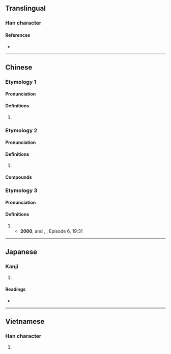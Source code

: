 {{character info}}
==Translingual==

===Han character===
{{Han char|rn=30|rad=口|as=13|sn=16|four=67082|canj=RYAO|ids=⿰口歆}}

====References====
* {{Han ref|kx=0211.121|dkj=04427|hdz=10693.110|uh=5677|ud=22135|bh=E946|bd=59718}}

----

==Chinese==
{{zh-forms}}

===Etymology 1===

====Pronunciation====
{{zh-pron
|m=xīn
|c=
|cat=v
}}

====Definitions====
{{zh-hanzi}}

# {{rfdef|zh}}

===Etymology 2===

====Pronunciation====
{{zh-pron
|m=hēn
|c=
|cat=
}}

====Definitions====
{{zh-hanzi}}

# {{rfdef|zh}}

====Compounds====
{{zh-der|噷嘚|噷動|噷喝|噷噷|惡噷噷|迭噷}}

===Etymology 3===

====Pronunciation====
{{zh-pron
|m=hm
|c=
|cat=
}}

====Definitions====
{{zh-hanzi}}

# {{ng|Used as an interjection to express disagreement, reproach or dissatisfaction.}}
#* '''2000''', {{lw|zh|梁左}} and {{lang|zh|梁歡}}, {{lw|zh|pref=《|閒人馬大姐|suf=》}}, Episode 6, 19:31
#*: {{zh-x|你 媽 這{zhèi} 輩子{zi}，掙.錢 掙 的 就 是 辛苦 錢。偷工減料 從來 不幹；坑{kēng‐}蒙{mēng‐}拐{guǎi‐}騙，那 更 是 沒有。為{wéi}人 就 這{zèn}麼 正派；活 得{de} 就 這{zèn}麼 硬氣{qi}。噷{hm}！||M-BJ}}

----

==Japanese==

===Kanji===
{{ja-kanji|grade=|rs=口13}}

# {{rfdef|ja|sort=口13}}

====Readings====
* {{ja-readings|on=[[きん]] (kin)|kun=}}

----

==Vietnamese==

===Han character===
{{vi-readings|reading=hăm, ham, hấm, hậm, hẩm|rs=口13}}

# {{rfdef|vi}}
